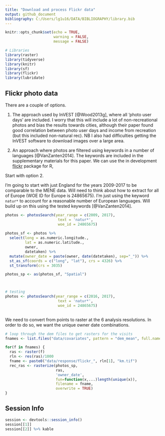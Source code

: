```yaml
---
title: "Download and process Flickr data"
output: github_document
bibliography: C:/Users/lg1u16/DATA/BIBLIOGRAPHY/library.bib
---
```


```r
knitr::opts_chunk$set(echo = TRUE,
                      warning = FALSE,
                      message = FALSE)
```

```r
# Libraries
library(raster)
library(tidyverse)
library(knitr)
library(sf)
library(flickr)
library(lubridate)
```


## Flickr photo data

There are a couple of options. 

1. The approach used by InVEST [@Wood2013g], where all 'photo user days' are included. I worry that this will include a lot of non-recreational photos and bias the results towards cities, although their paper found good correlation between photo user days and income from recreation (but this included non-natural rec). NB I also had difficulties getting the InVEST software to download images over a large area.  

2. An approach where photos are filtered using keywords in a number of languages [@VanZanten2014]. The keywords are included in the supplementary materials for this paper. We can use the in development [flickr](https://github.com/FrancescaMancini/FlickrAPI_EABhackathon) package for R, 

Start with option 2. 

I'm going to start with just England for the years 2009-2017 to be comparable to the MENE data. Will need to think about how to extract for all of Europe (WOE ID for Europe is 24865675). I'm just using the keyword `natur*` to account for a reasonable number of European languages. Will build up on this using the tested keywords [@VanZanten2014]. 


```r
photos <- photosSearch(year_range = c(2009, 2017),
                        text = 'natur*',
                        woe_id = 24865675)
                        
photos_sf <- photos %>% 
  select(long = as.numeric.longitude.,
         lat = as.numeric.latitude.,
         owner,
         datetaken) %>% 
  mutate(owner_date = paste(owner, date(datetaken), sep="_")) %>% 
  st_as_sf(coords = c("long", "lat"), crs = 4326) %>% 
  st_transform(crs = 3035)

photos_sp <- as(photos_sf, "Spatial")



# testing
photos <- photosSearch(year_range = c(2016, 2017),
                        text = 'natur*',
                        woe_id = 24865675)
	
```

We need to convert from points to raster at the 6 analysis resolutions. In order to do so, we want the unique owner date combinations. 

```r
# loop through the dem files to get rasters for the visits
fnames <- list.files("data/covariates", pattern = "dem_mean", full.names = TRUE)

for(f in fnames) {
  ras <- raster(f)
  rln <- res(ras)/1000
  fname <- paste0("data/response/flickr_", rln[1], "km.tif")
  rec_ras <- rasterize(photos_sp, 
                       ras, 
                       'owner_date', 
                       fun=function(x,...)length(unique(x)), 
                       filename = fname,
                       overwrite = TRUE)
}
```

## Session Info

```r
session <- devtools::session_info()
session[[1]]
session[[2]] %>% kable
```